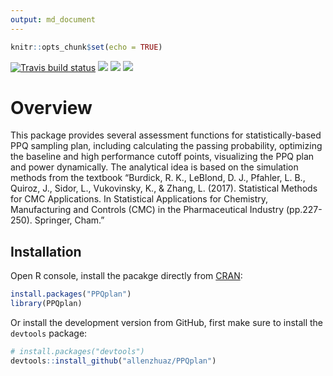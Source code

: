 ---
output: md_document
---

```{r setup, include=FALSE}
knitr::opts_chunk$set(echo = TRUE)
```

[![Travis build status](https://travis-ci.org/allenzhuaz/PPQplan.svg?branch=master)](https://travis-ci.org/allenzhuaz/PPQplan)
[![](https://www.r-pkg.org/badges/version/PPQplan?color=orange)](https://cran.r-project.org/package=PPQplan) 
[![](http://cranlogs.r-pkg.org/badges/grand-total/PPQplan?color=blue)](https://cran.r-project.org/package=PPQplan) 
[![](https://img.shields.io/badge/lifecycle-stable-freshgreen.svg)](https://www.tidyverse.org/lifecycle/#stable)

Overview
========

This package provides several assessment functions for statistically-based PPQ sampling plan, including calculating the passing probability, optimizing the baseline and high performance cutoff points, visualizing the PPQ plan and power dynamically. The analytical idea is based on the simulation methods from the textbook "Burdick, R. K., LeBlond, D. J., Pfahler, L. B., Quiroz, J., Sidor, L., Vukovinsky, K., & Zhang, L. (2017). Statistical Methods for CMC Applications. In Statistical Applications for Chemistry, Manufacturing and Controls (CMC) in the Pharmaceutical Industry (pp.227-250). Springer, Cham."

Installation
------------

Open R console, install the pacakge directly from [CRAN](https://cran.r-project.org/package=PPQplan):

```r
install.packages("PPQplan")
library(PPQplan)
```

Or install the development version from GitHub, first make sure to install the `devtools` package:

```r
# install.packages("devtools")
devtools::install_github("allenzhuaz/PPQplan")
```

